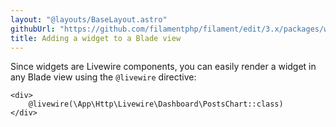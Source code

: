 ```yaml
---
layout: "@layouts/BaseLayout.astro"
githubUrl: "https://github.com/filamentphp/filament/edit/3.x/packages/widgets/docs/04-adding-a-widget-to-a-blade-view.md"
title: Adding a widget to a Blade view
---
```


Since widgets are Livewire components, you can easily render a widget in any Blade view using the `@livewire` directive:

```blade
<div>
    @livewire(\App\Http\Livewire\Dashboard\PostsChart::class)
</div>
```